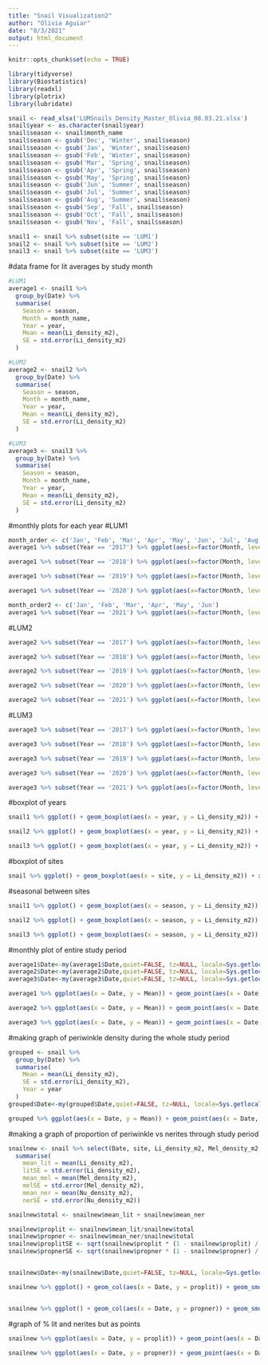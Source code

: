 ```yaml
---
title: "Snail Visualization2"
author: "Olivia Aguiar"
date: "8/3/2021"
output: html_document
---
```


```r
knitr::opts_chunk$set(echo = TRUE)
```

```r
library(tidyverse)
library(Biostatistics)
library(readxl)
library(plotrix)
library(lubridate)
```

```r
snail <- read_xlsx('LUMSnails_Density_Master_Olivia_08.03.21.xlsx')
snail$year <- as.character(snail$year)
snail$season <- snail$month_name
snail$season <- gsub('Dec', 'Winter', snail$season)
snail$season <- gsub('Jan', 'Winter', snail$season)
snail$season <- gsub('Feb', 'Winter', snail$season)
snail$season <- gsub('Mar', 'Spring', snail$season)
snail$season <- gsub('Apr', 'Spring', snail$season)
snail$season <- gsub('May', 'Spring', snail$season)
snail$season <- gsub('Jun', 'Summer', snail$season)
snail$season <- gsub('Jul', 'Summer', snail$season)
snail$season <- gsub('Aug', 'Summer', snail$season)
snail$season <- gsub('Sep', 'Fall', snail$season)
snail$season <- gsub('Oct', 'Fall', snail$season)
snail$season <- gsub('Nov', 'Fall', snail$season)

snail1 <- snail %>% subset(site == 'LUM1')
snail2 <- snail %>% subset(site == 'LUM2')
snail3 <- snail %>% subset(site == 'LUM3')
```

#data frame for lit averages by study month
```r
#LUM1
average1 <- snail1 %>%
  group_by(Date) %>%
  summarise(
    Season = season,
    Month = month_name,
    Year = year,
    Mean = mean(Li_density_m2),
    SE = std.error(Li_density_m2)
  )

#LUM2
average2 <- snail2 %>%
  group_by(Date) %>%
  summarise(
    Season = season,
    Month = month_name,
    Year = year,
    Mean = mean(Li_density_m2),
    SE = std.error(Li_density_m2)
  )

#LUM3
average3 <- snail3 %>%
  group_by(Date) %>%
  summarise(
    Season = season,
    Month = month_name,
    Year = year,
    Mean = mean(Li_density_m2),
    SE = std.error(Li_density_m2)
  )
```

#monthly plots for each year
#LUM1
```r
month_order <- c('Jan', 'Feb', 'Mar', 'Apr', 'May', 'Jun', 'Jul', 'Aug', 'Sep', 'Oct', 'Nov', 'Dec')
average1 %>% subset(Year == '2017') %>% ggplot(aes(x=factor(Month, levels = month_order), y=Mean)) + geom_point(aes(x=factor(Month, levels = month_order), y=Mean)) + ggtitle('LUM1 2017 Densities') + geom_errorbar(aes(ymin=Mean-SE, ymax=Mean+SE)) + xlab('Month') + ylab('Littoraria Density (m2)')

average1 %>% subset(Year == '2018') %>% ggplot(aes(x=factor(Month, levels = month_order), y=Mean)) + geom_point(aes(x=factor(Month, levels = month_order), y=Mean)) + ggtitle('LUM1 2018 Densities') + geom_errorbar(aes(ymin=Mean-SE, ymax=Mean+SE)) + xlab('Month') + ylab('Littoraria Density (m2)')

average1 %>% subset(Year == '2019') %>% ggplot(aes(x=factor(Month, levels = month_order), y=Mean)) + geom_point(aes(x=factor(Month, levels = month_order), y=Mean)) + ggtitle('LUM1 2019 Densities') + geom_errorbar(aes(ymin=Mean-SE, ymax=Mean+SE)) + xlab('Month') + ylab('Littoraria Density (m2)')

average1 %>% subset(Year == '2020') %>% ggplot(aes(x=factor(Month, levels = month_order), y=Mean)) + geom_point(aes(x=factor(Month, levels = month_order), y=Mean)) + ggtitle('LUM1 2020 Densities') + geom_errorbar(aes(ymin=Mean-SE, ymax=Mean+SE)) + xlab('Month') + ylab('Littoraria Density (m2)')

month_order2 <- c('Jan', 'Feb', 'Mar', 'Apr', 'May', 'Jun')
average1 %>% subset(Year == '2021') %>% ggplot(aes(x=factor(Month, levels = month_order2), y=Mean)) + geom_point(aes(x=factor(Month, levels = month_order), y=Mean)) + ggtitle('LUM1 2021 Densities') + geom_errorbar(aes(ymin=Mean-SE, ymax=Mean+SE)) + xlab('Month') + ylab('Littoraria Density (m2)')
```

#LUM2
```r
average2 %>% subset(Year == '2017') %>% ggplot(aes(x=factor(Month, levels = month_order), y=Mean)) + geom_point(aes(x=factor(Month, levels = month_order), y=Mean)) + ggtitle('LUM2 2017 Densities') + geom_errorbar(aes(ymin=Mean-SE, ymax=Mean+SE)) + xlab('Month') + ylab('Littoraria Density (m2)')

average2 %>% subset(Year == '2018') %>% ggplot(aes(x=factor(Month, levels = month_order), y=Mean)) + geom_point(aes(x=factor(Month, levels = month_order), y=Mean)) + ggtitle('LUM2 2018 Densities') + geom_errorbar(aes(ymin=Mean-SE, ymax=Mean+SE)) + xlab('Month') + ylab('Littoraria Density (m2)')

average2 %>% subset(Year == '2019') %>% ggplot(aes(x=factor(Month, levels = month_order), y=Mean)) + geom_point(aes(x=factor(Month, levels = month_order), y=Mean)) + ggtitle('LUM2 2019 Densities') + geom_errorbar(aes(ymin=Mean-SE, ymax=Mean+SE)) + xlab('Month') + ylab('Littoraria Density (m2)')

average2 %>% subset(Year == '2020') %>% ggplot(aes(x=factor(Month, levels = month_order), y=Mean)) + geom_point(aes(x=factor(Month, levels = month_order), y=Mean)) + ggtitle('LUM2 2020 Densities') + geom_errorbar(aes(ymin=Mean-SE, ymax=Mean+SE)) + xlab('Month') + ylab('Littoraria Density (m2)')

average2 %>% subset(Year == '2021') %>% ggplot(aes(x=factor(Month, levels = month_order2), y=Mean)) + geom_point(aes(x=factor(Month, levels = month_order), y=Mean)) + ggtitle('LUM2 2021 Densities') + geom_errorbar(aes(ymin=Mean-SE, ymax=Mean+SE)) + xlab('Month') + ylab('Littoraria Density (m2)')
```

#LUM3
```r
average3 %>% subset(Year == '2017') %>% ggplot(aes(x=factor(Month, levels = month_order), y=Mean)) + geom_point(aes(x=factor(Month, levels = month_order), y=Mean)) + ggtitle('LUM3 2017 Densities') + geom_errorbar(aes(ymin=Mean-SE, ymax=Mean+SE)) + xlab('Month') + ylab('Littoraria Density (m2)')

average3 %>% subset(Year == '2018') %>% ggplot(aes(x=factor(Month, levels = month_order), y=Mean)) + geom_point(aes(x=factor(Month, levels = month_order), y=Mean)) + ggtitle('LUM3 2018 Densities') + geom_errorbar(aes(ymin=Mean-SE, ymax=Mean+SE)) + xlab('Month') + ylab('Littoraria Density (m2)')

average3 %>% subset(Year == '2019') %>% ggplot(aes(x=factor(Month, levels = month_order), y=Mean)) + geom_point(aes(x=factor(Month, levels = month_order), y=Mean)) + ggtitle('LUM3 2019 Densities') + geom_errorbar(aes(ymin=Mean-SE, ymax=Mean+SE)) + xlab('Month') + ylab('Littoraria Density (m2)')

average3 %>% subset(Year == '2020') %>% ggplot(aes(x=factor(Month, levels = month_order), y=Mean)) + geom_point(aes(x=factor(Month, levels = month_order), y=Mean)) + ggtitle('LUM3 2020 Densities') + geom_errorbar(aes(ymin=Mean-SE, ymax=Mean+SE)) + xlab('Month') + ylab('Littoraria Density (m2)')

average3 %>% subset(Year == '2021') %>% ggplot(aes(x=factor(Month, levels = month_order2), y=Mean)) + geom_point(aes(x=factor(Month, levels = month_order), y=Mean)) + ggtitle('LUM3 2021 Densities') + geom_errorbar(aes(ymin=Mean-SE, ymax=Mean+SE)) + xlab('Month') + ylab('Littoraria Density (m2)')
```

#boxplot of years
```r
snail1 %>% ggplot() + geom_boxplot(aes(x = year, y = Li_density_m2)) + xlab('Year') + ylab('Littoraria Density (m2)') + ggtitle('LUM1')

snail2 %>% ggplot() + geom_boxplot(aes(x = year, y = Li_density_m2)) + xlab('Year') + ylab('Littoraria Density (m2)') + ggtitle('LUM2')

snail3 %>% ggplot() + geom_boxplot(aes(x = year, y = Li_density_m2)) + xlab('Year') + ylab('Littoraria Density (m2)') + ggtitle('LUM3')
```

#boxplot of sites
```r
snail %>% ggplot() + geom_boxplot(aes(x = site, y = Li_density_m2)) + xlab('Site') + ylab('Littoraria Density (m2)')
```

#seasonal between sites
```r
snail1 %>% ggplot() + geom_boxplot(aes(x = season, y = Li_density_m2)) + xlab('Site') + ylab('Littoraria Density (m2)') + ggtitle('LUM1')

snail2 %>% ggplot() + geom_boxplot(aes(x = season, y = Li_density_m2)) + xlab('Site') + ylab('Littoraria Density (m2)') + ggtitle('LUM2')

snail3 %>% ggplot() + geom_boxplot(aes(x = season, y = Li_density_m2)) + xlab('Site') + ylab('Littoraria Density (m2)') + ggtitle('LUM3')
```

#monthly plot of entire study period
```r
average1$Date<-my(average1$Date,quiet=FALSE, tz=NULL, locale=Sys.getlocale("LC_TIME"))
average2$Date<-my(average2$Date,quiet=FALSE, tz=NULL, locale=Sys.getlocale("LC_TIME"))
average3$Date<-my(average3$Date,quiet=FALSE, tz=NULL, locale=Sys.getlocale("LC_TIME"))

average1 %>% ggplot(aes(x = Date, y = Mean)) + geom_point(aes(x = Date, y = Mean)) + geom_errorbar(aes(ymin=Mean-SE, ymax=Mean+SE)) + theme_bw() + xlab('Date') + ylab('Littoraria Density (m2)') + ggtitle('LUM1')

average2 %>% ggplot(aes(x = Date, y = Mean)) + geom_point(aes(x = Date, y = Mean)) + geom_errorbar(aes(ymin=Mean-SE, ymax=Mean+SE)) + theme_bw() + xlab('Date') + ylab('Littoraria Density (m2)') + ggtitle('LUM2')

average3 %>% ggplot(aes(x = Date, y = Mean)) + geom_point(aes(x = Date, y = Mean)) + geom_errorbar(aes(ymin=Mean-SE, ymax=Mean+SE)) + theme_bw() + xlab('Date') + ylab('Littoraria Density (m2)') + ggtitle('LUM3')
```

#making graph of periwinkle density during the whole study period
```r
grouped <- snail %>%
  group_by(Date) %>%
  summarise(
    Mean = mean(Li_density_m2),
    SE = std.error(Li_density_m2),
    Year = year
  )
grouped$Date<-my(grouped$Date,quiet=FALSE, tz=NULL, locale=Sys.getlocale("LC_TIME"))

grouped %>% ggplot(aes(x = Date, y = Mean)) + geom_point(aes(x = Date, y = Mean)) + geom_errorbar(aes(ymin=Mean-SE, ymax=Mean+SE)) + theme_bw() + geom_smooth(method = 'lm') + xlab('Date') + ylab('Littoraria Density (m2)')
```

#making a graph of proportion of periwinkle vs nerites through study period
```r
snailnew <- snail %>% select(Date, site, Li_density_m2, Mel_density_m2, Nu_density_m2, allsnail_density_m2) %>% group_by(Date) %>% 
  summarise(
    mean_lit = mean(Li_density_m2),
    litSE = std.error(Li_density_m2),
    mean_mel = mean(Mel_density_m2),
    melSE = std.error(Mel_density_m2),
    mean_ner = mean(Nu_density_m2),
    nerSE = std.error(Nu_density_m2))

snailnew$total <- snailnew$mean_lit + snailnew$mean_ner

snailnew$proplit <- snailnew$mean_lit/snailnew$total
snailnew$propner <- snailnew$mean_ner/snailnew$total
snailnew$proplitSE <- sqrt(snailnew$proplit * (1 - snailnew$proplit) / 9 )
snailnew$propnerSE <- sqrt(snailnew$propner * (1 - snailnew$propner) / 9 )


snailnew$Date<-my(snailnew$Date,quiet=FALSE, tz=NULL, locale=Sys.getlocale("LC_TIME"))

snailnew %>% ggplot() + geom_col(aes(x = Date, y = proplit)) + geom_smooth(aes(x = Date, y = proplit)) + ylab('Percent') + ggtitle('Percent Littoraria')


snailnew %>% ggplot() + geom_col(aes(x = Date, y = propner)) + geom_smooth(aes(x = Date, y = propner)) + ylab('Percent') + ggtitle('Percent Nerites')

```

#graph of % lit and nerites but as points
```r
snailnew %>% ggplot(aes(x = Date, y = proplit)) + geom_point(aes(x = Date, y = proplit)) + geom_errorbar(aes(ymin = proplit-proplitSE, ymax = proplit+proplitSE)) + geom_smooth(method = 'lm') + theme_bw() + ylab('Percent') + ggtitle('Percent Littoraria')

snailnew %>% ggplot(aes(x = Date, y = propner)) + geom_point(aes(x = Date, y = propner)) + geom_errorbar(aes(ymin = propner-propnerSE, ymax = propner+propnerSE)) + geom_smooth(method = 'lm') + theme_bw() + ylab('Percent') + ggtitle('Percent N. usnea')
```

